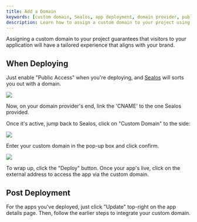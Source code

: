 ```yaml
---
title: Add a Domain
keywords: [custom domain, Sealos, app deployment, domain provider, public access]
description: Learn how to assign a custom domain to your project using Sealos for a tailored brand experience. Follow our step-by-step guide for seamless app deployment.
---
```


Assigning a custom domain to your project guarantees that visitors to your application will have a tailored experience
that aligns with your brand.

## When Deploying

Just enable "Public Access" when you're deploying, and [Sealos](https://usw.sealos.io) will sorts you out with a
domain.

![](./images/app-launchpad-domain.png)

Now, on your domain provider's end, link the 'CNAME' to the one Sealos provided.

Once it's active, jump back to Sealos, click on "Custom Domain" to the side:

![](./images/app-launchpad-domain1.png)

Enter your custom domain in the pop-up box and click confirm.

![](./images/app-launchpad-domain2.png)

To wrap up, click the "Deploy" button. Once your app's live, click on the external address to access the app via the
custom domain.

## Post Deployment

For the apps you've deployed, just click "Update" top-right on the app details page. Then, follow the earlier steps to
integrate your custom domain.